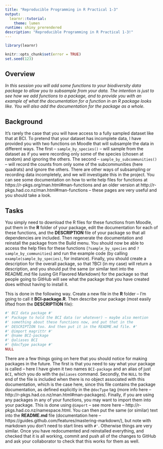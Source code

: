 ```yaml
---
title: "Reproducible Programming in R Practical 1-3"
output: 
  learnr::tutorial:
    theme: lumen
runtime: shiny_prerendered
description: "Reproducible Programming in R Practical 1-3!"
---
```


```r
library(learnr)

knitr::opts_chunk$set(error = TRUE)
set.seed(123)
```


## Overview
*In this session you will add some functions to your biodiversity data package to allow you to subsample from your data. The intention is just to see how we add functions to a package, and to provide you with an example of what the documentation for a function in an R package looks like. You will also add the documentation for the package as a whole.*

## Background

It’s rarely the case that you will have access to a fully sampled dataset like
that at BCI. To pretend that your dataset has incomplete data, I have provided 
you with two functions on Moodle that will subsample the data in different ways. 
The first – `sample_by_species()` – will sample from the dataset as if you were
recording only some of the species (chosen at random) and ignoring the others. 
The second – `sample_by_subcommunities()` – will record the counts from only 
some of the subcommunities (here quadrats) and ignore the others. There are 
other ways of subsampling or recording data incompletely, and we will
investigate this in the project. You can see some documentation on how to write
help files for functions at https://r-pkgs.org/man.html#man-functions and an
older version at http://r-pkgs.had.co.nz/man.html#man-functions – these pages 
are very useful and you should take a look.

## Tasks

You simply need to download the R files for these functions from Moodle, put
them in the **R** folder of your package, edit the documentation for each of 
these functions, and the **DESCRIPTION** file of your package so that all 
dependencies are included. Then regenerate the documentation and reinstall the
package from the Build menu. You should now be able to access the help files for
these functions (`?sample_by_species` and `?sample_by_communities`) and run the
example code (by calling `example(sample_by_species)`, for instance). Finally,
you should create a description for the overall package, so that ?BCI (in my
case) will return a description, and you should put the same (or similar text
into the README.md file (using Git Flavored Markdown) for the package so that
people going to GitHub will see what the package that you have created does
without having to install it.

This is done in the following way. Create a new file in the **R** folder – I’m 
going to call it **BCI-package.R**. Then describe your package (most easily
lifted from the **DESCRIPTION** file):

```r
#' BCI data package #'
#' Package to hold the BCI data (or whatever) – maybe also mention
#' something about these functions now, and put that in the
#' DESCRIPTION too. And then put it in the README.md file. #'
#' @import magrittr #'
#' @name BCI-package
#' @aliases BCI
#' @docType package #'
NULL
```

There are a few things going on here that you should notice for making packages 
in the future. The first is that you need to say what your package is called – 
here I have given it two names `BCI-package` and an alias of just `BCI`, which 
you do with the `@aliases` command. Secondly, the `NULL` to the end of the file
is included when there is no object associated with this documentation, which is
the case here, since this file contains the package documentation, as defined
explicitly in the `@docType` tag (more info here –
http://r-pkgs.had.co.nz/man.html#man-packages). Finally, if you are using any 
packages in any of your functions, you may want to import them into your 
package. This is done using `@import` – see more here –
http://r-pkgs.had.co.nz/namespace.html. You can then put the same (or similar)
text into the **README.md** file (documentation here –
https://guides.github.com/features/mastering-markdown/), but note with markdown
you don’t need to start lines with `#'`. Otherwise things are very similar. Once
you have redocumented and reinstalled everything, and checked that it is all
working, commit and push all of the changes to GitHub and ask your collaborator
to check that this works for them as well.
